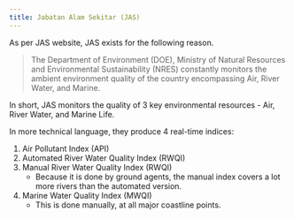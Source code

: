 ```yaml
---
title: Jabatan Alam Sekitar (JAS)
---
```


As per JAS website, JAS exists for the following reason.

> The Department of Environment (DOE), Ministry of Natural Resources and Environmental Sustainability (NRES) constantly monitors the ambient environment quality of the country encompassing Air, River Water, and Marine.

In short, JAS monitors the quality of 3 key environmental resources - Air, River Water, and Marine Life.

In more technical language, they produce 4 real-time indices:
1. Air Pollutant Index (API)
2. Automated River Water Quality Index (RWQI)
3. Manual River Water Quality Index (RWQI)
    - Because it is done by ground agents, the manual index covers a lot more rivers than the automated version.
4. Marine Water Quality Index (MWQI)
    - This is done manually, at all major coastline points.